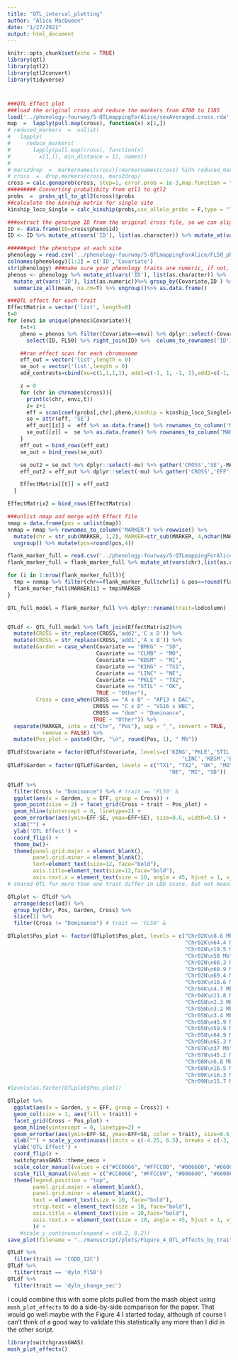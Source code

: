 ```yaml
---
title: "QTL_interval_plotting"
author: "Alice MacQueen"
date: "1/27/2021"
output: html_document
---
```


```r
knitr::opts_chunk$set(echo = TRUE)
library(qtl)
library(qtl2)
library(qtl2convert)
library(tidyverse)
```

#

```r
###QTL Effect plot
###load the original cross and reduce the markers from 4700 to 1185
load('../phenology-fourway/5-QTLmappingForAlice/sexAveraged.cross.rda', verbose = T)
map  =  lapply(pull.map(cross), function(x) x[1,])
# reduced_markers  =  unlist(
#   lapply(
#     reduce_markers(
#       lapply(pull.map(cross), function(x)
#         x[1,]), min_distance = 1), names))
#
# mars2drop  =  markernames(cross)[!markernames(cross) %in% reduced_markers]
# cross  =  drop.markers(cross, mars2drop)
cross = calc.genoprob(cross, step=1, error.prob = 1e-3,map.function = "kosambi",stepwidth = "max")
######### Converting probalibity from qtl1 to qtl2
probs  =  probs_qtl_to_qtl2(cross)$probs
##calculate the kinship matrix for single site
kinship_loco_Single = calc_kinship(probs,use_allele_probs = F,type = "loco")

###extract the genotype ID from the original cross file, so we can align the phenology file with genotype ID
ID <- data.frame(ID=cross$pheno$id)
ID <- ID %>% mutate_at(vars('ID'), list(as.character)) %>% mutate_at(vars('ID'), list(as.numeric))

######get the phenotype at each site
phenology = read.csv('../phenology-fourway/5-QTLmappingForAlice/FL50_phenotypes_Alice.csv', header = TRUE)
colnames(phenology)[1:2] = c('ID','Covariate')
str(phenology) ###make sure your phenology traits are numeric, if not, change them into numeric
phenos <- phenology %>% mutate_at(vars('ID'), list(as.character)) %>%
  mutate_at(vars('ID'), list(as.numeric))%>% group_by(Covariate,ID ) %>%
  summarize_all(mean, na.rm=T) %>% ungroup()%>% as.data.frame()
```

```r
###QTL effect for each trait
EffectMatrix = vector('list', length=0)
t=0
for (envi in unique(phenos$Covariate)){
    t=t+1
    pheno = phenos %>% filter(Covariate==envi) %>% dplyr::select(-Covariate) %>%
      select(ID, FL50) %>% right_join(ID) %>%  column_to_rownames('ID') %>% as.matrix()

    ##ran effect scan for each chromosome
    eff_out = vector('list',length = 0)
    se_out = vector('list',length = 0)
    add_contrasts=cbind(mu=c(1,1,1,1), add1=c(-1, 1, -1, 1),add2=c(-1, -1, 1, 1), dom=c(-1, 1, 1, -1))

    z = 0
    for (chr in chrnames(cross)){
      print(c(chr, envi,t))
      z= z+1
      eff = scan1coef(probs[,chr],pheno,kinship = kinship_loco_Single[chr], se=T, contrasts = add_contrasts)
      se = attr(eff, 'SE')
      eff_out[[z]] =  eff %>% as.data.frame() %>% rownames_to_column('MARKER')
      se_out[[z]] =  se %>% as.data.frame() %>% rownames_to_column('MARKER')
    }
    eff_out = bind_rows(eff_out)
    se_out = bind_rows(se_out)

    se_out2 = se_out %>% dplyr::select(-mu) %>% gather('CROSS','SE',-MARKER)
    eff_out2 = eff_out %>% dplyr::select(-mu) %>% gather('CROSS','EFF',-MARKER) %>% mutate(SE=se_out2$SE, Covariate=envi)

    EffectMatrix[[t]] = eff_out2
  }

EffectMatrix2 = bind_rows(EffectMatrix)

###unlist nmap and merge with Effect file
nmap = data.frame(pos = unlist(map))
nnmap = nmap %>% rownames_to_column('MARKER') %>% rowwise() %>%
  mutate(chr = str_sub(MARKER, 1,2), MARKER=str_sub(MARKER, 4,nchar(MARKER)))%>%
  ungroup() %>% mutate(pos=round(pos,4))

flank_marker_full = read.csv('../phenology-fourway/5-QTLmappingForAlice/QTLsWithFlankMarkers_FL50_phenotypes_Alice_7_SITES_Full_model.csv')
flank_marker_full = flank_marker_full %>% mutate_at(vars(chr),list(as.character))

for (i in 1:nrow(flank_marker_full)){
  tmp = nnmap %>% filter(chr==flank_marker_full$chr[i] & pos==round(flank_marker_full$pos[i],4))
  flank_marker_full$MARKER[i] = tmp$MARKER
}

QTL_full_model = flank_marker_full %>% dplyr::rename(trait=lodcolumn)



```

```r
QTLdf <- QTL_full_model %>% left_join(EffectMatrix2)%>%
  mutate(CROSS = str_replace(CROSS,'add2','C x D')) %>%
  mutate(CROSS = str_replace(CROSS,'add1','A x B')) %>%
  mutate(Garden = case_when(Covariate == "BRKG" ~ "SD",
                            Covariate == "CLMB" ~ "MO",
                            Covariate == "KBSM" ~ "MI",
                            Covariate == "KING" ~ "TX1",
                            Covariate == "LINC" ~ "NE",
                            Covariate == "PKLE" ~ "TX2",
                            Covariate == "STIL" ~ "OK",
                            TRUE ~ "Other"),
         Cross = case_when(CROSS == "A x B" ~ "AP13 x DAC",
                           CROSS == "C x D" ~ "VS16 x WBC",
                           CROSS == "dom" ~ "Dominance",
                           TRUE ~ "Other")) %>%
  separate(MARKER, into = c("Chr", "Pos"), sep = "_", convert = TRUE, 
           remove = FALSE) %>%
  mutate(Pos_plot = paste0(Chr, "\n", round(Pos, 1), " Mb"))

QTLdf$Covariate = factor(QTLdf$Covariate, levels=c('KING','PKLE','STIL','CLMB',
                                                       'LINC','KBSM','BRKG'))
QTLdf$Garden = factor(QTLdf$Garden, levels = c("TX1", "TX2", "OK", "MO", 
                                                   "NE", "MI", "SD"))

QTLdf %>% 
  filter(Cross != "Dominance") %>% # trait == 'FL50' &
  ggplot(aes(x = Garden, y = EFF, group = Cross)) +
  geom_point(size = 2) + facet_grid(Cross + trait ~ Pos_plot) +
  geom_hline(yintercept = 0, linetype=2) + 
  geom_errorbar(aes(ymin=EFF-SE, ymax=EFF+SE), size=0.6, width=0.5) +
  xlab("") +
  ylab('QTL Effect') + 
  coord_flip() + 
  theme_bw()+
  theme(panel.grid.major = element_blank(), 
        panel.grid.minor = element_blank(),
        text=element_text(size=12, face="bold"),
        axis.title=element_text(size=12,face="bold"),
        axis.text.x = element_text(size = 10, angle = 45, hjust = 1, vjust = 1))
# shared QTL for more than one trait differ in LOD score, but not meaningfully in effect patterns across gardens. Useful to know.

QTLplot <- QTLdf %>%
  arrange(desc(lod)) %>%
  group_by(Chr, Pos, Garden, Cross) %>%
  slice(1) %>% 
  filter(Cross != "Dominance") # trait == 'FL50' &

QTLplot$Pos_plot <- factor(QTLplot$Pos_plot, levels = c("Chr02K\n8.6 Mb",
                                                        "Chr02K\n64.4 Mb",
                                                        "Chr02N\n19.5 Mb",
                                                        "Chr02N\n58 Mb",
                                                        "Chr02N\n60.3 Mb",
                                                        "Chr02N\n60.9 Mb",
                                                        "Chr02N\n69.4 Mb",
                                                        "Chr03K\n18.6 Mb",
                                                        "Chr04K\n4.7 Mb",
                                                        "Chr04K\n11.8 Mb",
                                                        "Chr05N\n2.3 Mb",
                                                        "Chr05N\n3.2 Mb",
                                                        "Chr05N\n3.4 Mb",
                                                        "Chr05N\n45.9 Mb",
                                                        "Chr05N\n59.9 Mb",
                                                        "Chr05N\n64.9 Mb",
                                                        "Chr05N\n65.3 Mb",
                                                        "Chr07K\n37 Mb",
                                                        "Chr07N\n45.2 Mb",
                                                        "Chr08N\n6.8 Mb",
                                                        "Chr08N\n16.5 Mb",
                                                        "Chr09K\n16.3 Mb",
                                                        "Chr09N\n15.7 Mb"))
#levels(as.factor(QTLplot$Pos_plot))  

QTLplot %>%
  ggplot(aes(x = Garden, y = EFF, group = Cross)) +
  geom_col(size = 1, aes(fill = trait)) + 
  facet_grid(Cross ~ Pos_plot) +
  geom_hline(yintercept = 0, linetype=2) + 
  geom_errorbar(aes(ymin=EFF-SE, ymax=EFF+SE, color = trait), size=0.6, width=0.5) +
  xlab("") + scale_y_continuous(limits = c(-4.25, 6.5), breaks = c(-3, 0, 3)) +
  ylab('QTL Effect') + 
  coord_flip() + 
  switchgrassGWAS::theme_oeco + 
  scale_color_manual(values = c("#CC0066", "#FFCC00", "#006600", "#6600FF")) +
  scale_fill_manual(values = c("#CC0066", "#FFCC00", "#006600", "#6600FF")) +
  theme(legend.position = "top",
        panel.grid.major = element_blank(), 
        panel.grid.minor = element_blank(),
        text = element_text(size = 10, face="bold"),
        strip.text = element_text(size = 10, face="bold"),
        axis.title = element_text(size = 10,face="bold"),
        axis.text.x = element_text(size = 10, angle = 45, hjust = 1, vjust = 1),
        )# +
    #scale_y_continuous(expand = c(0.2, 0.2)) 
save_plot(filename = "../manuscript/plots/Figure_4_QTL_effects_by_trait.png", base_height = 4.5, base_width = 13.5, plot = last_plot())

QTLdf %>%
  filter(trait == 'CGDD_12C') 
QTLdf %>% 
  filter(trait == 'dyln_fl50')
QTLdf %>% 
  filter(trait == 'dyln_change_sec') 


```

I could combine this with some plots pulled from the mash object using `mash_plot_effects` to do a side-by-side comparison for the paper. That would go well maybe with the Figure 4 I started today, although of course I can't think of a good way to validate this statistically any more than I did in the other script. 
```r
library(switchgrassGWAS)
mash_plot_effects()
```

